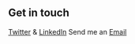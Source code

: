 ## Get in touch

[Twitter](https://twitter.com/Jonatha94034547) & [LinkedIn](https://www.linkedin.com/in/jonathan-aguero-256648137/)
Send me an [Email](mailto:aguerojonathanivan@gmail.com)